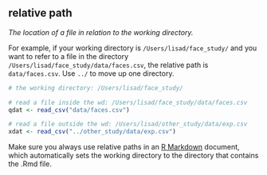 ## relative path

<dfn>The location of a file in relation to the working directory.</dfn> 

For example, if your working directory is `/Users/lisad/face_study/` and you want to refer to a file in the directory `/Users/lisad/face_study/data/faces.csv`, the relative path is `data/faces.csv`. Use `../` to move up one directory.

```r
# the working directory: /Users/lisad/face_study/

# read a file inside the wd: /Users/lisad/face_study/data/faces.csv
qdat <- read_csv("data/faces.csv")

# read a file outside the wd: /Users/lisad/other_study/data/exp.csv
xdat <- read_csv("../other_study/data/exp.csv")
```

Make sure you always use relative paths in an [R Markdown](#r-markdown) document, which automatically sets the working directory to the directory that contains the .Rmd file.